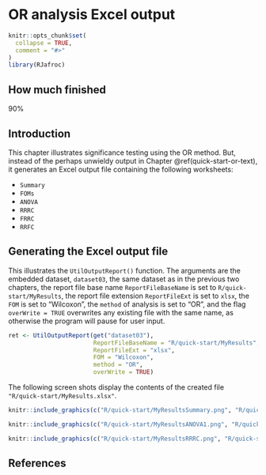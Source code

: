 # OR analysis Excel output {#quick-start-or-excel}



```r
knitr::opts_chunk$set(
  collapse = TRUE,
  comment = "#>"
)
library(RJafroc)
```



## How much finished {#quick-start-or-excel-how-much-finished}
90%


## Introduction {#quick-start-or-excel-intro}
This chapter illustrates significance testing using the OR method. But, instead of the perhaps unwieldy output in Chapter \@ref(quick-start-or-text), it generates an Excel output file containing the following worksheets:

* `Summary`
* `FOMs`
* `ANOVA`
* `RRRC`
* `FRRC`
* `RRFC`


## Generating the Excel output file {#quick-start-or-excel-output}

This illustrates the `UtilOutputReport()` function. The arguments are the embedded dataset, `dataset03`, the same dataset as in the previous two chapters, the report file base name `ReportFileBaseName` is set to `R/quick-start/MyResults`, the report file extension `ReportFileExt` is set to `xlsx`, the `FOM` is set to "Wilcoxon", the `method` of analysis is set to "OR", and the flag `overWrite = TRUE` overwrites any existing file with the same name, as otherwise the program will pause for user input.


```r
ret <- UtilOutputReport(get("dataset03"), 
                        ReportFileBaseName = "R/quick-start/MyResults", 
                        ReportFileExt = "xlsx",  
                        FOM = "Wilcoxon", 
                        method = "OR", 
                        overWrite = TRUE)
```             

The following screen shots display the contents of the created file `"R/quick-start/MyResults.xlsx"`.


```r
knitr::include_graphics(c("R/quick-start/MyResultsSummary.png", "R/quick-start/MyResultsFOMs.png"))
``` 



```r
knitr::include_graphics(c("R/quick-start/MyResultsANOVA1.png", "R/quick-start/MyResultsANOVA2.png"))
``` 



```r
knitr::include_graphics(c("R/quick-start/MyResultsRRRC.png", "R/quick-start/MyResultsFRRC.png", "R/quick-start/MyResultsRRFC.png"))
``` 



## References {#quick-start-or-excel-references}

